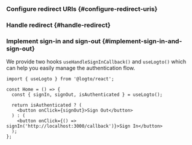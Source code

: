 

### Configure redirect URIs \{#configure-redirect-uris}

<SignInFlowSummary />

<AssumingUrl />

<WebConfigureRedirectUris />

### Handle redirect \{#handle-redirect}

<HandleRedirect />

### Implement sign-in and sign-out \{#implement-sign-in-and-sign-out}

We provide two hooks `useHandleSignInCallback()` and `useLogto()` which can help you easily manage the authentication flow.

<SignInNote calling=".signIn()" />

```tsx title="pages/Home/index.tsx"
import { useLogto } from '@logto/react';

const Home = () => {
  const { signIn, signOut, isAuthenticated } = useLogto();

  return isAuthenticated ? (
    <button onClick={signOut}>Sign Out</button>
  ) : (
    <button onClick={() => signIn('http://localhost:3000/callback')}>Sign In</button>
  );
};
```

<SignOutNote />
